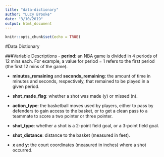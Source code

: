```yaml
---
title: "data-dictionary"
author: "Lucy Brooke"
date: "3/10/2019"
output: html_document
---
```


```r
knitr::opts_chunk$set(echo = TRUE)
```

#Data Dictionary

###Variable Descriptions
- **period**: an NBA game is divided in 4 periods of 12 mins each. For example, a value for period = 1 refers to the first period (the first 12 mins of the game).
  
- **minutes_remaining** and **seconds_remaining**: the amount of time in minutes and seconds, respectively, that remained to be played in a given period.  
  
- **shot_made_flag**: whether a shot was made (y) or missed (n). 

- **action_type**: the basketball moves used by players, either to pass by defenders to gain access to the basket, or to get a clean pass to a teammate to score a two pointer or three pointer.  

- **shot_type**: whether a shot is a 2-point field goal, or a 3-point field goal.

- **shot_distance**: distance to the basket (measured in feet).    

- **x** and **y**: the court coordinates (measured in inches) where a shot occurred.    